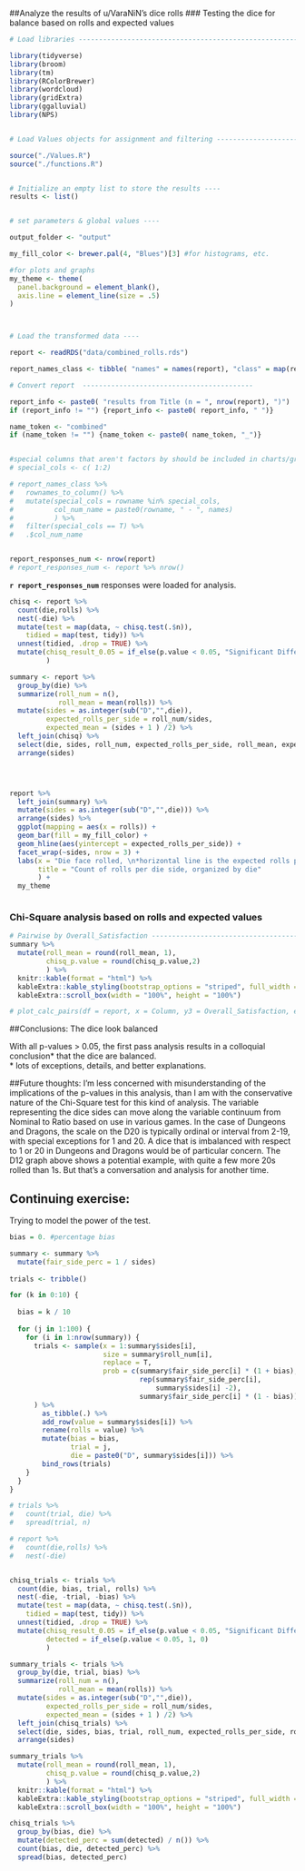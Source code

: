 ##Analyze the results of u/VaraNiN’s dice rolls
### Testing the dice for balance based on rolls and expected values



```{r combined_Load, dependson = "Transform", cache = TRUE, echo = FALSE, message = FALSE, warning = FALSE}

# Load libraries ----------------------------------------------------------

library(tidyverse)
library(broom)
library(tm)
library(RColorBrewer)
library(wordcloud)
library(gridExtra)
library(ggalluvial)
library(NPS)


# Load Values objects for assignment and filtering ------------------------

source("./Values.R")
source("./functions.R")


# Initialize an empty list to store the results ----
results <- list()


# set parameters & global values ----

output_folder <- "output"

my_fill_color <- brewer.pal(4, "Blues")[3] #for histograms, etc.

#for plots and graphs
my_theme <- theme(
  panel.background = element_blank(),
  axis.line = element_line(size = .5)
)



# Load the transformed data ----

report <- readRDS("data/combined_rolls.rds")

report_names_class <- tibble( "names" = names(report), "class" = map(report, class))

```




```{r convert_report_to_combined, dependson = "combined_Load", cache = TRUE, echo = FALSE, message = FALSE, warning = FALSE}

# Convert report  ------------------------------------------

report_info <- paste0( "results from Title (n = ", nrow(report), ")")
if (report_info != "") {report_info <- paste0( report_info, " ")}

name_token <- "combined"
if (name_token != "") {name_token <- paste0( name_token, "_")}


#special columns that aren't factors by should be included in charts/grapsh, etc.
# special_cols <- c( 1:2)

# report_names_class %>%
#   rownames_to_column() %>%
#   mutate(special_cols = rowname %in% special_cols,
#          col_num_name = paste0(rowname, " - ", names)
#          ) %>%
#   filter(special_cols == T) %>%
#   .$col_num_name


report_responses_num <- nrow(report)
# report_responses_num <- report %>% nrow()

```

**`r report_responses_num`** responses were loaded for analysis.



```{r combined_analysis, dependson = "combined_Load", cache = TRUE, echo = FALSE, message = FALSE, warning = FALSE}


chisq <- report %>% 
  count(die,rolls) %>% 
  nest(-die) %>%
  mutate(test = map(data, ~ chisq.test(.$n)), 
    tidied = map(test, tidy)) %>% 
  unnest(tidied, .drop = TRUE) %>% 
  mutate(chisq_result_0.05 = if_else(p.value < 0.05, "Significant Difference", "Ok")
         )

summary <- report %>%
  group_by(die) %>% 
  summarize(roll_num = n(),
            roll_mean = mean(rolls)) %>% 
  mutate(sides = as.integer(sub("D","",die)),
         expected_rolls_per_side = roll_num/sides,
         expected_mean = (sides + 1 ) /2) %>% 
  left_join(chisq) %>% 
  select(die, sides, roll_num, expected_rolls_per_side, roll_mean, expected_mean, chisq_p.value = p.value, chisq_result_0.05) %>% 
  arrange(sides)





```








```{r combined_Histograms, dependson = "combined_Load", cache = TRUE, echo = FALSE, message = FALSE, warning = FALSE}



report %>%
  left_join(summary) %>% 
  mutate(sides = as.integer(sub("D","",die))) %>% 
  arrange(sides) %>% 
  ggplot(mapping = aes(x = rolls)) +
  geom_bar(fill = my_fill_color) +
  geom_hline(aes(yintercept = expected_rolls_per_side)) +
  facet_wrap(~sides, nrow = 3) +
  labs(x = "Die face rolled, \n*horizontal line is the expected rolls per side",
       title = "Count of rolls per die side, organized by die"
       ) +
  my_theme



```




### Chi-Square analysis based on rolls and expected values

```{r combined_pairwise_Overall_Satisfaction, dependson = "combined_Load", cache = TRUE, echo = FALSE, message = FALSE, warning = FALSE}


# Pairwise by Overall_Satisfaction -----------------------------------------------------------
summary %>% 
  mutate(roll_mean = round(roll_mean, 1),
         chisq_p.value = round(chisq_p.value,2)
         ) %>% 
  knitr::kable(format = "html") %>% 
  kableExtra::kable_styling(bootstrap_options = "striped", full_width = F) %>% 
  kableExtra::scroll_box(width = "100%", height = "100%")

# plot_calc_pairs(df = report, x = Column, y3 = Overall_Satisfaction, ex_label = '')


```



##Conclusions: The dice look balanced

With all p-values > 0.05, the first pass analysis results in a colloquial conclusion* that the dice are balanced.  
* lots of exceptions, details, and better explanations.  

##Future thoughts: 
I'm less concerned with misunderstanding of the implications of the p-values in this analysis, than I am with the conservative nature of the Chi-Square test for this kind of analysis.  The variable representing the dice sides can move along the variable continuum from Nominal to Ratio based on use in various games.  In the case of Dungeons and Dragons, the scale on the D20 is typically ordinal or interval from 2-19, with special exceptions for 1 and 20.  A dice that is imbalanced with respect to 1 or 20 in Dungeons and Dragons would be of particular concern.  The D12 graph above shows a potential example, with quite a few more 20s rolled than 1s.  But that's a conversation and analysis for another time.

## Continuing exercise:
Trying to model the power of the test.

```{r trials, dependson = "combined_Load", cache = TRUE, echo = FALSE, message = FALSE, warning = FALSE}
bias = 0. #percentage bias

summary <- summary %>%
  mutate(fair_side_perc = 1 / sides)
         
trials <- tribble()

for (k in 0:10) {
  
  bias = k / 10
  
  for (j in 1:100) {
    for (i in 1:nrow(summary)) {
      trials <- sample(x = 1:summary$sides[i], 
                       size = summary$roll_num[i], 
                       replace = T, 
                       prob = c(summary$fair_side_perc[i] * (1 + bias), 
                                rep(summary$fair_side_perc[i], 
                                    summary$sides[i] -2),
                                summary$fair_side_perc[i] * (1 - bias))
      ) %>%
        as_tibble(.) %>% 
        add_row(value = summary$sides[i]) %>% 
        rename(rolls = value) %>% 
        mutate(bias = bias,
               trial = j,
               die = paste0("D", summary$sides[i])) %>% 
        bind_rows(trials)
    }        
  }
}

# trials %>% 
#   count(trial, die) %>% 
#   spread(trial, n)

# report %>% 
#   count(die,rolls) %>% 
#   nest(-die)


chisq_trials <- trials %>% 
  count(die, bias, trial, rolls) %>% 
  nest(-die, -trial, -bias) %>%
  mutate(test = map(data, ~ chisq.test(.$n)), 
    tidied = map(test, tidy)) %>% 
  unnest(tidied, .drop = TRUE) %>% 
  mutate(chisq_result_0.05 = if_else(p.value < 0.05, "Significant Difference", "Ok"),
         detected = if_else(p.value < 0.05, 1, 0)
         )

summary_trials <- trials %>%
  group_by(die, trial, bias) %>% 
  summarize(roll_num = n(),
            roll_mean = mean(rolls)) %>% 
  mutate(sides = as.integer(sub("D","",die)),
         expected_rolls_per_side = roll_num/sides,
         expected_mean = (sides + 1 ) /2) %>% 
  left_join(chisq_trials) %>% 
  select(die, sides, bias, trial, roll_num, expected_rolls_per_side, roll_mean, expected_mean, chisq_p.value = p.value, chisq_result_0.05, detected) %>% 
  arrange(sides)

summary_trials %>% 
  mutate(roll_mean = round(roll_mean, 1),
         chisq_p.value = round(chisq_p.value,2)
         ) %>% 
  knitr::kable(format = "html") %>% 
  kableExtra::kable_styling(bootstrap_options = "striped", full_width = F) %>% 
  kableExtra::scroll_box(width = "100%", height = "100%")

chisq_trials %>% 
  group_by(bias, die) %>% 
  mutate(detected_perc = sum(detected) / n()) %>% 
  count(bias, die, detected_perc) %>% 
  spread(bias, detected_perc)


```


